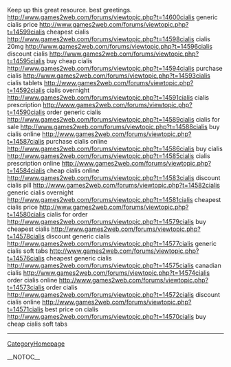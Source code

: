 Keep up this great resource. best greetings. http://www.games2web.com/forums/viewtopic.php?t=14600cialis generic cialis price
http://www.games2web.com/forums/viewtopic.php?t=14599cialis cheapest cialis
http://www.games2web.com/forums/viewtopic.php?t=14598cialis cialis 20mg
http://www.games2web.com/forums/viewtopic.php?t=14596cialis discount cialis
http://www.games2web.com/forums/viewtopic.php?t=14595cialis buy cheap cialis
http://www.games2web.com/forums/viewtopic.php?t=14594cialis purchase cialis
http://www.games2web.com/forums/viewtopic.php?t=14593cialis cialis tablets
http://www.games2web.com/forums/viewtopic.php?t=14592cialis cialis overnight
http://www.games2web.com/forums/viewtopic.php?t=14591cialis cialis prescription
http://www.games2web.com/forums/viewtopic.php?t=14590cialis order generic cialis
http://www.games2web.com/forums/viewtopic.php?t=14589cialis cialis for sale
http://www.games2web.com/forums/viewtopic.php?t=14588cialis buy cialis online
http://www.games2web.com/forums/viewtopic.php?t=14587cialis purchase cialis online
http://www.games2web.com/forums/viewtopic.php?t=14586cialis buy cialis
http://www.games2web.com/forums/viewtopic.php?t=14585cialis cialis prescription online
http://www.games2web.com/forums/viewtopic.php?t=14584cialis cheap cialis online
http://www.games2web.com/forums/viewtopic.php?t=14583cialis discount cialis pill
http://www.games2web.com/forums/viewtopic.php?t=14582cialis generic cialis overnight
http://www.games2web.com/forums/viewtopic.php?t=14581cialis cheapest cialis price
http://www.games2web.com/forums/viewtopic.php?t=14580cialis cialis for order
http://www.games2web.com/forums/viewtopic.php?t=14579cialis buy cheapest cialis
http://www.games2web.com/forums/viewtopic.php?t=14578cialis discount generic cialis
http://www.games2web.com/forums/viewtopic.php?t=14577cialis generic cialis soft tabs
http://www.games2web.com/forums/viewtopic.php?t=14576cialis cheapest generic cialis
http://www.games2web.com/forums/viewtopic.php?t=14575cialis canadian cialis
http://www.games2web.com/forums/viewtopic.php?t=14574cialis order cialis online
http://www.games2web.com/forums/viewtopic.php?t=14573cialis order cialis
http://www.games2web.com/forums/viewtopic.php?t=14572cialis discount cialis online
http://www.games2web.com/forums/viewtopic.php?t=14571cialis best price on cialis
http://www.games2web.com/forums/viewtopic.php?t=14570cialis buy cheap cialis soft tabs
----
[[CategoryHomepage]]

__NOTOC__